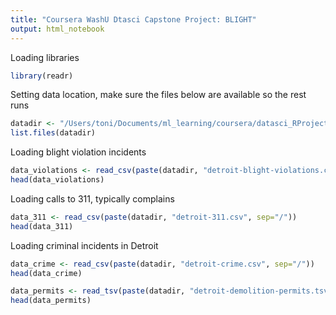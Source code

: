 ```yaml
---
title: "Coursera WashU Dtasci Capstone Project: BLIGHT"
output: html_notebook
---
```


Loading libraries
```r
library(readr)
```

Setting data location, make sure the files below are available so the rest runs
```r
datadir <- "/Users/toni/Documents/ml_learning/coursera/datasci_RProject/data"
list.files(datadir)
```
Loading blight violation incidents
```r
data_violations <- read_csv(paste(datadir, "detroit-blight-violations.csv", sep="/"))
head(data_violations)
```
Loading calls to 311, typically complains
```r
data_311 <- read_csv(paste(datadir, "detroit-311.csv", sep="/"))
head(data_311)
```
Loading criminal incidents in Detroit
```r
data_crime <- read_csv(paste(datadir, "detroit-crime.csv", sep="/"))
head(data_crime)
```

```r
data_permits <- read_tsv(paste(datadir, "detroit-demolition-permits.tsv", sep="/"))
head(data_permits)
```